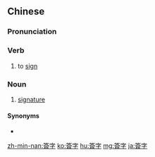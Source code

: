 {{also|签字}}
==Chinese==
{{zh-forms|s=签字}}

===Pronunciation===
{{zh-pron
|m=qiānzì
|c=cim1 zi6-2
|mn=qz,tp,xm:chhiam-lī/kh,zz:chhiam-jī
|ma=Zh-qianzì.ogg
|cat=v,n
}}

===Verb===
{{zh-verb}}

# to [[sign]]
#: {{zh-x|如果 你 '''簽''' 了 這個 '''字'''，你 一定 會 後悔 的。|If you '''sign''' this, you'll regret it.}}

===Noun===
{{zh-noun}}

# [[signature]]

====Synonyms====
* {{zh-l|簽署}}

{{zh-cat|Advanced}}

[[zh-min-nan:簽字]]
[[ko:簽字]]
[[hu:簽字]]
[[mg:簽字]]
[[ja:簽字]]